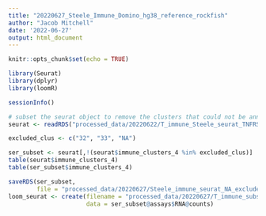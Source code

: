 ```yaml
---
title: "20220627_Steele_Immune_Domino_hg38_reference_rockfish"
author: "Jacob Mitchell"
date: '2022-06-27'
output: html_document
---
```


```r
knitr::opts_chunk$set(echo = TRUE)
```

```r
library(Seurat)
library(dplyr)
library(loomR)

sessionInfo()
```

```r
# subset the seurat object to remove the clusters that could not be annotated
seurat <- readRDS("processed_data/20220622/T_immune_Steele_seurat_TNFRSF9_classifier.rds")

excluded_clus <- c("32", "33", "NA")

ser_subset <- seurat[,!(seurat$immune_clusters_4 %in% excluded_clus)]
table(seurat$immune_clusters_4)
table(ser_subset$immune_clusters_4)
```

```r
saveRDS(ser_subset,
        file = "processed_data/20220627/Steele_immune_seurat_NA_excluded.rds")
loom_seurat <- create(filename = "processed_data/20220627/T_immune_subset_seurat_NA_excluded_counts_matrix.loom",
                      data = ser_subset@assays$RNA@counts)
```

